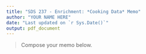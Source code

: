 ```yaml
---
title: "SDS 237 - Enrichment: *Cooking Data* Memo"
author: "YOUR NAME HERE"
date: "Last updated on `r Sys.Date()`"
output: pdf_document
---
```


> Compose your memo below.